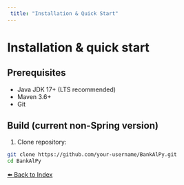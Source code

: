 ```yaml
---
 title: "Installation & Quick Start"
---
```



# Installation & quick start

## Prerequisites
- Java JDK 17+ (LTS recommended)
- Maven 3.6+
- Git

## Build (current non-Spring version)
1. Clone repository:
```bash
git clone https://github.com/your-username/BankAlPy.git
cd BankAlPy


```

[⬅️ Back to Index](../README.md#table-of-contents)